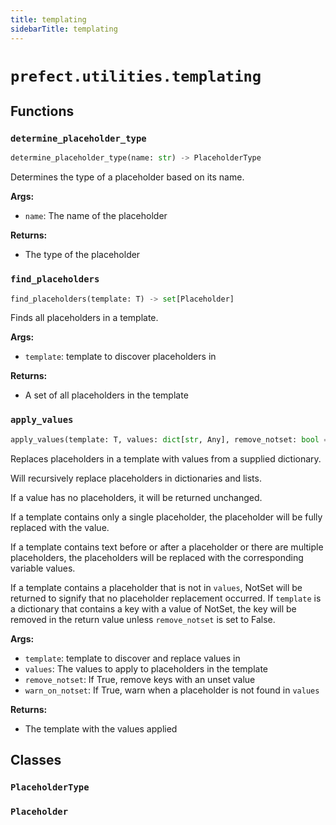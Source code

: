 ```yaml
---
title: templating
sidebarTitle: templating
---
```


# `prefect.utilities.templating`

## Functions

### `determine_placeholder_type` <sup><a href="https://github.com/prefecthq/prefect/blob/main/src/prefect/utilities/templating.py#L52" target="_blank"><Icon icon="github" size="14" /></a></sup>

```python
determine_placeholder_type(name: str) -> PlaceholderType
```


Determines the type of a placeholder based on its name.

**Args:**
- `name`: The name of the placeholder

**Returns:**
- The type of the placeholder


### `find_placeholders` <sup><a href="https://github.com/prefecthq/prefect/blob/main/src/prefect/utilities/templating.py#L72" target="_blank"><Icon icon="github" size="14" /></a></sup>

```python
find_placeholders(template: T) -> set[Placeholder]
```


Finds all placeholders in a template.

**Args:**
- `template`: template to discover placeholders in

**Returns:**
- A set of all placeholders in the template


### `apply_values` <sup><a href="https://github.com/prefecthq/prefect/blob/main/src/prefect/utilities/templating.py#L126" target="_blank"><Icon icon="github" size="14" /></a></sup>

```python
apply_values(template: T, values: dict[str, Any], remove_notset: bool = True, warn_on_notset: bool = False) -> Union[T, type[NotSet]]
```


Replaces placeholders in a template with values from a supplied dictionary.

Will recursively replace placeholders in dictionaries and lists.

If a value has no placeholders, it will be returned unchanged.

If a template contains only a single placeholder, the placeholder will be
fully replaced with the value.

If a template contains text before or after a placeholder or there are
multiple placeholders, the placeholders will be replaced with the
corresponding variable values.

If a template contains a placeholder that is not in `values`, NotSet will
be returned to signify that no placeholder replacement occurred. If
`template` is a dictionary that contains a key with a value of NotSet,
the key will be removed in the return value unless `remove_notset` is set to False.

**Args:**
- `template`: template to discover and replace values in
- `values`: The values to apply to placeholders in the template
- `remove_notset`: If True, remove keys with an unset value
- `warn_on_notset`: If True, warn when a placeholder is not found in `values`

**Returns:**
- The template with the values applied


## Classes

### `PlaceholderType` <sup><a href="https://github.com/prefecthq/prefect/blob/main/src/prefect/utilities/templating.py#L39" target="_blank"><Icon icon="github" size="14" /></a></sup>

### `Placeholder` <sup><a href="https://github.com/prefecthq/prefect/blob/main/src/prefect/utilities/templating.py#L46" target="_blank"><Icon icon="github" size="14" /></a></sup>
